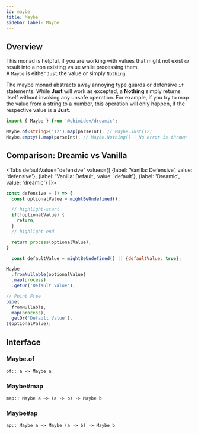 ```yaml
---
id: maybe
title: Maybe
sidebar_label: Maybe
---
```



<DarkModeImage
  lightMode="img/docs/monads/tagline_maybe.svg"
  darkMode="img/docs/monads/tagline_maybe_dark.svg"
/>

## Overview

This monad is helpful, if you are working with values that might not exist _or_ result into a non existing value while processing them.  
A `Maybe` is either `Just` the value or simply `Nothing`.

The maybe monad abstracts away annoying type guards or defensive `if` statements.
While **Just** will work as excepted, a **Nothing** simply returns itself without invoking any unsafe operation.
For example, if you try to map the value from a string to a number, this operation will only happen, if the respective value is a **Just**.

```ts
import { Maybe } from '@chimidev/dreamic';

Maybe.of<string>('12').map(parseInt); // Maybe.Just(12)
Maybe.empty().map(parseInt); // Maybe.Nothing() - No error is thrown
```

## Comparison: Dreamic vs Vanilla

<Tabs
  defaultValue="defensive"
  values={[
    {label: 'Vanilla: Defensive', value: 'defensive'},
    {label: 'Vanilla: Default', value: 'default'},
    {label: 'Dreamic', value: 'dreamic'}
  ]}>

<TabItem value="defensive">

```js
const defensive = () => {
  const optionalValue = mightBeUndefined();

  // highlight-start
  if(!optionalValue) {
    return;
  }
  // highlight-end

  return process(optionalValue);
}
```

</TabItem>

<TabItem value="default">

```js
  const defaultValue = mightBeUndefined() || {defaultValue: true};
```
</TabItem>

<TabItem value="dreamic">

```js
Maybe
  .fromNullable(optionalValue)
  .map(process)
  .getOr('Default Value');

// Point Free
pipe(
  fromNullable,
  map(process),
  getOr('Default Value'),
)(optionalValue);
```

</TabItem>
</Tabs>

## Interface

### Maybe.of

`of:: a -> Maybe a`

### Maybe#map

`map:: Maybe a ~> (a -> b) -> Maybe b`

### Maybe#ap

`ap:: Maybe a ~> Maybe (a -> b) -> Maybe b`
